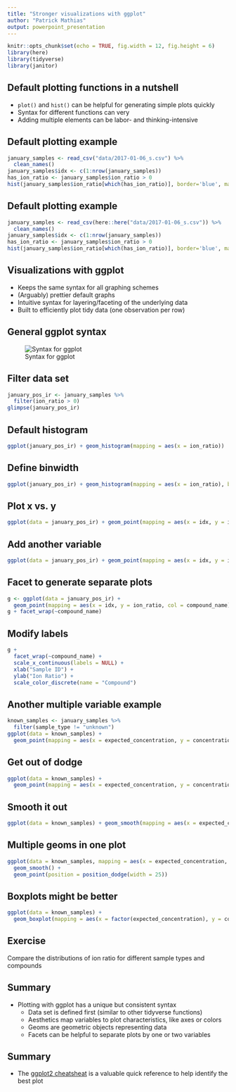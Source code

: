 ```yaml
---
title: "Stronger visualizations with ggplot"
author: "Patrick Mathias"
output: powerpoint_presentation
---
```


```r
knitr::opts_chunk$set(echo = TRUE, fig.width = 12, fig.height = 6)
library(here)
library(tidyverse)
library(janitor)
```

## Default plotting functions in a nutshell

- `plot()` and `hist()` can be helpful for generating simple plots quickly
- Syntax for different functions can very
- Adding multiple elements can be labor- and thinking-intensive

## Default plotting example

```r
january_samples <- read_csv("data/2017-01-06_s.csv") %>%
  clean_names()
january_samples$idx <- c(1:nrow(january_samples))
has_ion_ratio <- january_samples$ion_ratio > 0
hist(january_samples$ion_ratio[which(has_ion_ratio)], border='blue', main='Histogram')
```

## Default plotting example

```r
january_samples <- read_csv(here::here("data/2017-01-06_s.csv")) %>%
  clean_names()
january_samples$idx <- c(1:nrow(january_samples))
has_ion_ratio <- january_samples$ion_ratio > 0
hist(january_samples$ion_ratio[which(has_ion_ratio)], border='blue', main='Histogram')
```

## Visualizations with ggplot

- Keeps the same syntax for all graphing schemes
- (Arguably) prettier default graphs
- Intuitive syntax for layering/faceting of the underlying data
- Built to efficiently plot tidy data (one observation per row)

## General ggplot syntax

![Syntax for ggplot](../assets/ggplot_1.png)

## Filter data set

```r
january_pos_ir <- january_samples %>%
  filter(ion_ratio > 0)
glimpse(january_pos_ir)
```

## Default histogram

```r
ggplot(january_pos_ir) + geom_histogram(mapping = aes(x = ion_ratio))
```

## Define binwidth

```r
ggplot(january_pos_ir) + geom_histogram(mapping = aes(x = ion_ratio), binwidth = 0.01)
```

## Plot x vs. y

```r
ggplot(data = january_pos_ir) + geom_point(mapping = aes(x = idx, y = ion_ratio))
```

## Add another variable

```r
ggplot(data = january_pos_ir) + geom_point(mapping = aes(x = idx, y = ion_ratio, col = compound_name))
```

## Facet to generate separate plots

```r
g <- ggplot(data = january_pos_ir) + 
  geom_point(mapping = aes(x = idx, y = ion_ratio, col = compound_name))
g + facet_wrap(~compound_name)
```

## Modify labels

```r
g + 
  facet_wrap(~compound_name) + 
  scale_x_continuous(labels = NULL) +
  xlab("Sample ID") +
  ylab("Ion Ratio") +
  scale_color_discrete(name = "Compound")
```

## Another multiple variable example

```r
known_samples <- january_samples %>%
  filter(sample_type != "unknown")
ggplot(data = known_samples) + 
  geom_point(mapping = aes(x = expected_concentration, y = concentration, col = compound_name))
```

## Get out of dodge

```r
ggplot(data = known_samples) + 
  geom_point(mapping = aes(x = expected_concentration, y = concentration, col = compound_name), position = position_dodge(width = 25))
```

## Smooth it out

```r
ggplot(data = known_samples) + geom_smooth(mapping = aes(x = expected_concentration, y = concentration, col = compound_name))
```

## Multiple geoms in one plot

```r
ggplot(data = known_samples, mapping = aes(x = expected_concentration, y = concentration, col = compound_name)) + 
  geom_smooth() +
  geom_point(position = position_dodge(width = 25))
```

## Boxplots might be better

```r
ggplot(data = known_samples) + 
  geom_boxplot(mapping = aes(x = factor(expected_concentration), y = concentration, col = compound_name))
```

## Exercise

Compare the distributions of ion ratio for different sample types and compounds

## Summary
- Plotting with ggplot has a unique but consistent syntax
  - Data set is defined first (similar to other tidyverse functions)
  - Aesthetics map variables to plot characteristics, like axes or colors
  - Geoms are geometric objects representing data
  - Facets can be helpful to separate plots by one or two variables

## Summary
- The [ggplot2 cheatsheat](https://www.rstudio.com/wp-content/uploads/2015/03/ggplot2-cheatsheet.pdf) is a valuable quick reference to help identify the best plot